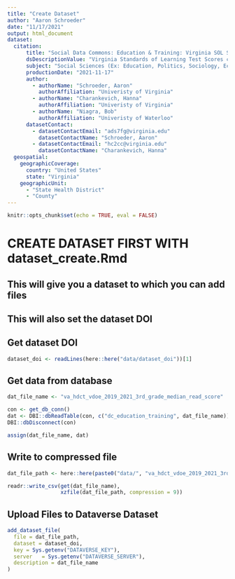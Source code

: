 ```yaml
---
title: "Create Dataset"
author: "Aaron Schroeder"
date: "11/17/2021"
output: html_document
dataset:
  citation:
      title: "Social Data Commons: Education & Training: Virginia SOL Scores"
      dsDescriptionValue: "Virginia Standards of Learning Test Scores collected by the Virginia Department of Education (VDOE)"
      subject: "Social Sciences (Ex: Education, Politics, Sociology, Economics, Psychology)"
      productionDate: "2021-11-17"
      author:
        - authorName: "Schroeder, Aaron"
          authorAffiliation: "Univeristy of Virginia"
        - authorName: "Charankevich, Hanna"
          authorAffiliation: "Univeristy of Virginia"
        - authorName: "Niagra, Bob"
          authorAffiliation: "Univeristy of Waterloo"
      datasetContact:
        - datasetContactEmail: "ads7fg@virginia.edu"
          datasetContactName: "Schroeder, Aaron"
        - datasetContactEmail: "hc2cc@virginia.edu"
          datasetContactName: "Charankevich, Hanna"
  geospatial:
    geographicCoverage:
      country: "United States"
      state: "Virginia"
    geographicUnit:
      - "State Health District"
      - "County"
---
```


```r
knitr::opts_chunk$set(echo = TRUE, eval = FALSE)
```

# CREATE DATASET FIRST WITH dataset_create.Rmd

## This will give you a dataset to which you can add files

## This will also set the dataset DOI

## Get dataset DOI

```r
dataset_doi <- readLines(here::here("data/dataset_doi"))[1]
```

## Get data from database

```r
dat_file_name <- "va_hdct_vdoe_2019_2021_3rd_grade_median_read_score"

con <- get_db_conn()
dat <- DBI::dbReadTable(con, c("dc_education_training", dat_file_name))
DBI::dbDisconnect(con)

assign(dat_file_name, dat)
```

## Write to compressed file

```r
dat_file_path <- here::here(paste0("data/", "va_hdct_vdoe_2019_2021_3rd_grade_median_read_score", ".csv.xz"))

readr::write_csv(get(dat_file_name),
                 xzfile(dat_file_path, compression = 9))
```

## Upload Files to Dataverse Dataset

```r
add_dataset_file(
  file = dat_file_path,
  dataset = dataset_doi,
  key = Sys.getenv("DATAVERSE_KEY"),
  server   = Sys.getenv("DATAVERSE_SERVER"),
  description = dat_file_name
)
```
